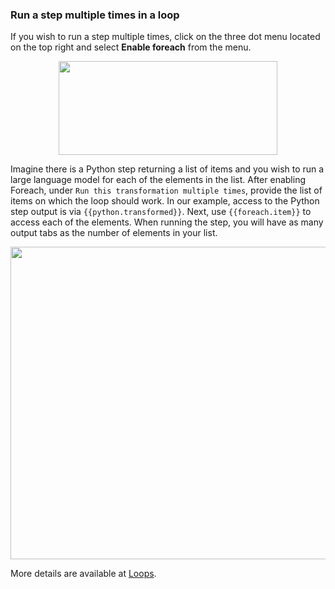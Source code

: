 ### Run a step multiple times in a loop

If you wish to run a step multiple times, click on the three dot menu located on the top right and select **Enable foreach** from the menu.
<p align="center">
<img width="350" height="150" align="center" src="/images/build-custom-tools/tool-step/add-delete-condition-loop.png" />
</p>

Imagine there is a Python step returning a list of items and you wish to run a large language model 
for each of the elements in the list.
After enabling Foreach, under `Run this transformation multiple times`, provide the list of items on which the loop should work. 
In our example, access to the Python step output is via `{{python.transformed}}`.
Next, use `{{foreach.item}}` to access each of the elements.
When running the step, you will have as many output tabs as the number of elements in your list.

<p align="center">
<img width="700" height="500" align="center" src="/images/build-custom-tools/tool-step/for-each-access-sample.png" />
</p>

More details are available at [Loops](/build-custom-tools/advanced-setup/loops).
